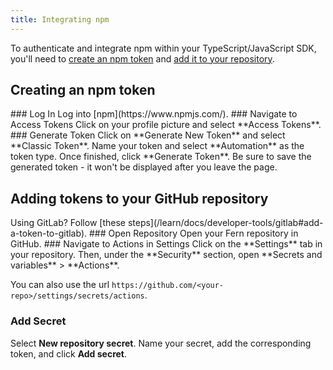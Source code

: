 ```yaml
---
title: Integrating npm
---
```


To authenticate and integrate npm within your TypeScript/JavaScript SDK, you'll need to [create an npm token](/learn/sdks/package-managers/npm#creating-an-npm-token) and [add it to your repository](/learn/sdks/package-managers/npm#adding-tokens-to-your-github-repository). 

## Creating an npm token
<Steps>
### Log In
Log into [npm](https://www.npmjs.com/). 
### Navigate to Access Tokens
Click on your profile picture and select **Access Tokens**. 
### Generate Token
Click on **Generate New Token** and select **Classic Token**. Name your token and select **Automation** as the token type. Once finished, click **Generate Token**. 
<Note title='Save your token'>
Be sure to save the generated token - it won't be displayed after you leave the page. 
</Note>
</Steps>

## Adding tokens to your GitHub repository
<Info>
Using GitLab? Follow [these steps](/learn/docs/developer-tools/gitlab#add-a-token-to-gitlab). 
</Info>
<Steps>
### Open Repository
Open your Fern repository in GitHub.
### Navigate to Actions in Settings
Click on the **Settings** tab in your repository. Then, under the **Security** section, open **Secrets and variables** > **Actions**. 

You can also use the url `https://github.com/<your-repo>/settings/secrets/actions`.
### Add Secret
Select **New repository secret**. Name your secret, add the corresponding token, and click **Add secret**. 
</Steps>